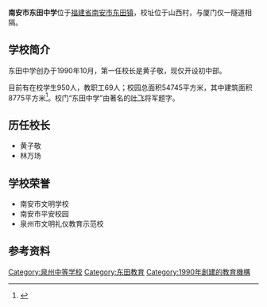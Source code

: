 {{expand|time=2010-06-30T13:58:11+00:00}}
{{Infobox_School
|name           =南安市东田中学
|other_name     =
|image          =<!-- 檔案不存在 [[File:Dongtian_Zhongxue_Logo.jpg|File:Dongtian Zhongxue Logo.jpg]] -->
|motto          =
|established    =1990年
|type           =公立全日制初级中学
|grades         =
|principal      =林万场
|address        =[[南安市|南安市]][[东田镇_(南安市)|东田镇]][[山西村|山西村]]
|tel            =
|website        =http://www.nadtzx.com/index.asp
}}
'''南安市东田中学'''位于[[福建省|福建省]][[南安市|南安市]][[东田镇_(南安市)|东田镇]]，校址位于山西村，与厦门仅一隧道相隔。

==学校简介==
东田中学创办于1990年10月，第一任校长是黄子敬，现仅开设初中部。

目前有在校学生950人，教职工69人；校园总面积54745平方米，其中建筑面积8775平方米<ref>{{Cite web |url=http://www.nadtzx.com/index.asp |title=东田中学主页 |accessdate=2010-07-26 |archive-date=2013-04-27 |archive-url=https://archive.is/20130427100848/http://www.nadtzx.com/index.asp |dead-url=no }}</ref>。校门“东田中学”由著名的[[叶飞|叶飞]]将军题字。

==历任校长==
* 黄子敬
* 林万场

==学校荣誉==
* 南安市文明学校
* 南安市平安校园
* 泉州市文明礼仪教育示范校

==参考资料==
{{reflist|2}}
{{中学小作品}}
[[Category:泉州中等学校|Category:泉州中等学校]]
[[Category:东田教育|Category:东田教育]]
[[Category:1990年創建的教育機構|Category:1990年創建的教育機構]]